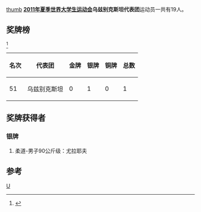 [[文件:Flag_of_Uzbekistan.svg|thumb]]
'''[[2011年夏季世界大学生运动会|2011年夏季世界大学生运动会]]乌兹别克斯坦代表团'''运动员一共有19人。

==奖牌榜==
<ref>{{Cite web |url=http://match.sz2011.org/Medal/CHI.htm |title=奖牌榜 |accessdate=2011-08-26 |archive-date=2012-07-14 |archive-url=https://archive.is/20120714212414/http://match.sz2011.org/Medal/CHI.htm |dead-url=no }}</ref>
{| class="wikitable"
|-
! 名次 !! 代表团 !! 金牌 !! 银牌 !! 铜牌 !! 总数
|-
| 51 || 乌兹别克斯坦|| 0 || 1 || 0 || 1
|}
==奖牌获得者==
===银牌===
#柔道-男子90公斤级：尤拉耶夫
==参考==
<references/>
{{2011年夏季世界大学生运动会代表团}}
[[分类:2011年夏季世界大学生运动会代表团|U]]